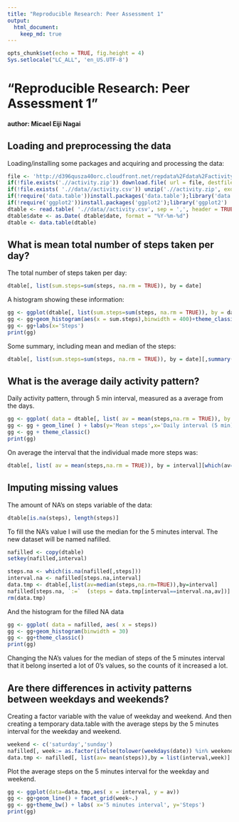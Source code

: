 ```yaml
---
title: "Reproducible Research: Peer Assessment 1"
output: 
  html_document:
    keep_md: true
---
```

```r
opts_chunk$set(echo = TRUE, fig.height = 4)
Sys.setlocale("LC_ALL", 'en_US.UTF-8')
```

# "Reproducible Research: Peer Assessment 1"

#### author: Micael Eiji Nagai

## Loading and preprocessing the data
Loading/installing some packages and acquiring and processing the data:

```r
file <- 'http://d396qusza40orc.cloudfront.net/repdata%2Fdata%2Factivity.zip'
if(!file.exists('.//activity.zip')) download.file( url = file, destfile = ".//activity.zip")
if(!file.exists( './/data//activity.csv')) unzip('.//activity.zip', exdir = './/data')
if(!require('data.table'))install.packages('data.table');library('data.table')
if(!require('ggplot2'))install.packages('ggplot2');library('ggplot2')
dtable <- read.table( './/data//activity.csv', sep = ',', header = TRUE)
dtable$date <- as.Date( dtable$date, format = "%Y-%m-%d")
dtable <- data.table(dtable)
```


## What is mean total number of steps taken per day?

The total number of steps taken per day:
```r
dtable[, list(sum.steps=sum(steps, na.rm = TRUE)), by = date]
```

A histogram showing these information:
```r
gg <- ggplot(dtable[, list(sum.steps=sum(steps, na.rm = TRUE)), by = date])
gg <- gg+geom_histogram(aes(x = sum.steps),binwidth = 400)+theme_classic()
gg <- gg+labs(x='Steps')
print(gg)
```

Some summary, including mean and median of the steps:
```r
dtable[, list(sum.steps=sum(steps, na.rm = TRUE)), by = date][,summary(sum.steps)]
```

## What is the average daily activity pattern?

Daily activity pattern, through 5 min interval, measured as a average from the days. 

```r
gg <- ggplot( data = dtable[, list( av = mean(steps,na.rm = TRUE)), by = interval], aes(x=interval, y=av))
gg <- gg + geom_line( ) + labs(y='Mean steps',x='Daily interval (5 min)')
gg <- gg + theme_classic()
print(gg)
```

On average the interval that the individual made more steps was:

```r
dtable[, list( av = mean(steps,na.rm = TRUE)), by = interval][which(av==max(av))]
```

## Imputing missing values

The amount of NA's on steps variable of the data:

```r
dtable[is.na(steps), length(steps)]
```

To fill the NA's value I will use the median for the 5 minutes interval.
The new dataset will be named nafilled.

```r
nafilled <- copy(dtable)
setkey(nafilled,interval)

steps.na <- which(is.na(nafilled[,steps]))
interval.na <- nafilled[steps.na,interval]
data.tmp <- dtable[,list(av=median(steps,na.rm=TRUE)),by=interval]
nafilled[steps.na, `:=`  (steps = data.tmp[interval==interval.na,av])]
rm(data.tmp)
```

And the histogram for the filled NA data

```r
gg <- ggplot( data = nafilled, aes( x = steps))
gg <- gg+geom_histogram(binwidth = 30)
gg <- gg+theme_classic()
print(gg)
```

Changing the NA's values for the median of steps of the 5 minutes interval that it belong inserted a lot of 0's values, so the counts of it increased a lot.

## Are there differences in activity patterns between weekdays and weekends?

Creating a factor variable with the value of weekday and weekend.
And then creating a temporary data.table with the average steps by the 5 minutes interval for the weekday and weekend.

```r
weekend <- c('saturday','sunday')
nafilled[, week:= as.factor(ifelse(tolower(weekdays(date)) %in% weekend, 'weekend','weekday'))]
data.tmp <- nafilled[, list(av= mean(steps)),by = list(interval,week)]
```
Plot the average steps on the 5 minutes interval for the weekday and weekend.

```r
gg <- ggplot(data=data.tmp,aes( x = interval, y = av))
gg <- gg+geom_line() + facet_grid(week~.)
gg <- gg+theme_bw() + labs( x='5 minutes interval', y='Steps')
print(gg)
```
